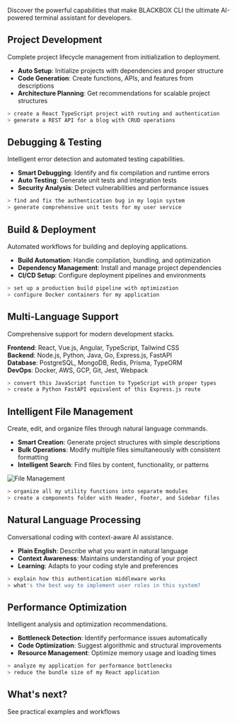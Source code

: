 Discover the powerful capabilities that make BLACKBOX CLI the ultimate AI-powered terminal assistant for developers.


## Project Development

Complete project lifecycle management from initialization to deployment.

- **Auto Setup**: Initialize projects with dependencies and proper structure
- **Code Generation**: Create functions, APIs, and features from descriptions
- **Architecture Planning**: Get recommendations for scalable project structures

```bash
> create a React TypeScript project with routing and authentication
> generate a REST API for a blog with CRUD operations
```

## Debugging & Testing

Intelligent error detection and automated testing capabilities.

- **Smart Debugging**: Identify and fix compilation and runtime errors
- **Auto Testing**: Generate unit tests and integration tests
- **Security Analysis**: Detect vulnerabilities and performance issues

```bash
> find and fix the authentication bug in my login system
> generate comprehensive unit tests for my user service
```

## Build & Deployment

Automated workflows for building and deploying applications.

- **Build Automation**: Handle compilation, bundling, and optimization
- **Dependency Management**: Install and manage project dependencies
- **CI/CD Setup**: Configure deployment pipelines and environments

```bash
> set up a production build pipeline with optimization
> configure Docker containers for my application
```

## Multi-Language Support

Comprehensive support for modern development stacks.

**Frontend**: React, Vue.js, Angular, TypeScript, Tailwind CSS  
**Backend**: Node.js, Python, Java, Go, Express.js, FastAPI  
**Database**: PostgreSQL, MongoDB, Redis, Prisma, TypeORM  
**DevOps**: Docker, AWS, GCP, Git, Jest, Webpack

```bash
> convert this JavaScript function to TypeScript with proper types
> create a Python FastAPI equivalent of this Express.js route
```

## Intelligent File Management

Create, edit, and organize files through natural language commands.

- **Smart Creation**: Generate project structures with simple descriptions
- **Bulk Operations**: Modify multiple files simultaneously with consistent formatting
- **Intelligent Search**: Find files by content, functionality, or patterns

<img src="/images/blackbox-cli/blackbox_cli-accessing-editing-files.png" alt="File Management" />

```bash
> organize all my utility functions into separate modules
> create a components folder with Header, Footer, and Sidebar files
```


## Natural Language Processing

Conversational coding with context-aware AI assistance.

- **Plain English**: Describe what you want in natural language
- **Context Awareness**: Maintains understanding of your project
- **Learning**: Adapts to your coding style and preferences

```bash
> explain how this authentication middleware works
> what's the best way to implement user roles in this system?
```

## Performance Optimization

Intelligent analysis and optimization recommendations.

- **Bottleneck Detection**: Identify performance issues automatically
- **Code Optimization**: Suggest algorithmic and structural improvements
- **Resource Management**: Optimize memory usage and loading times

```bash
> analyze my application for performance bottlenecks
> reduce the bundle size of my React application
```

## What's next?

<CardGroup cols={3}>
  
  <Card title="Common Use Cases" icon="code" href="/features/blackbox-cli/common-use-cases">
    See practical examples and workflows
  </Card>


</CardGroup>
